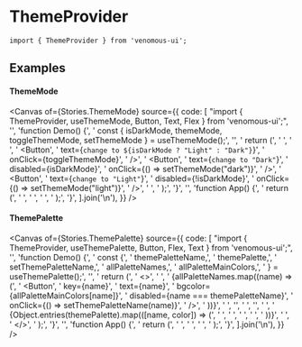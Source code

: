 
<Meta of={Stories} />

# ThemeProvider

```tsx
import { ThemeProvider } from 'venomous-ui';
```

## Examples

#### ThemeMode

<Canvas
  of={Stories.ThemeMode}
  source={{
    code: [
      "import { ThemeProvider, useThemeMode, Button, Text, Flex } from 'venomous-ui';",
      '',
      'function Demo() {',
      '  const { isDarkMode, themeMode, toggleThemeMode, setThemeMode } = useThemeMode();',
      '',
      '  return (',
      '    <Flex>',
      '      <Text text={themeMode} />',
      '      <Button',
      '        text={`change to ${isDarkMode ? "Light" : "Dark"}`}',
      '        onClick={toggleThemeMode}',
      '      />',
      '      <Button',
      '        text={`change to "Dark"`}',
      '        disabled={isDarkMode}',
      '        onClick={() => setThemeMode("dark")}',
      '      />',
      '      <Button',
      '        text={`change to "Light"`}',
      '        disabled={!isDarkMode}',
      '        onClick={() => setThemeMode("light")}',
      '      />',
      '    </Flex>',
      '  );',
      '}',
      '',
      'function App() {',
      '  return (',
      '    <ThemeProvider>',
      '      <Demo />',
      '    </ThemeProvider>',
      '  );',
      '}',
    ].join('\n'),
  }}
/>

#### ThemePalette

<Canvas
  of={Stories.ThemePalette}
  source={{
    code: [
      "import { ThemeProvider, useThemePalette, Button, Flex, Text } from 'venomous-ui';",
      '',
      'function Demo() {',
      '  const {',
      '    themePaletteName,',
      '    themePalette,',
      '    setThemePaletteName,',
      '    allPaletteNames,',
      '    allPaletteMainColors,',
      '  } = useThemePalette();',
      '',
      '  return (',
      '    <>',
      '      <Flex row>',
      '        {allPaletteNames.map((name) => (',
      '          <Button',
      '            key={name}',
      '            text={name}',
      '            bgcolor={allPaletteMainColors[name]}',
      '            disabled={name === themePaletteName}',
      '            onClick={() => setThemePaletteName(name)}',
      '          />',
      '        ))}',
      '      </Flex>',
      '',
      '      <Text text={themePaletteName} />',
      '',
      '      <Flex>',
      '        {Object.entries(themePalette).map(([name, color]) => (',
      '          <Flex row key={name}>',
      '            <Text isLabel text={name} bgcolor={color} width={120} height={20} border={1} />',
      '            <Text isLabel text={color} />',
      '          </Flex>',
      '        ))}',
      '      </Flex>',
      '    </>',
      '  );',
      '}',
      '',
      'function App() {',
      '  return (',
      '    <ThemeProvider>',
      '      <Demo />',
      '    </ThemeProvider>',
      '  );',
      '}',
    ].join('\n'),
  }}
/>
